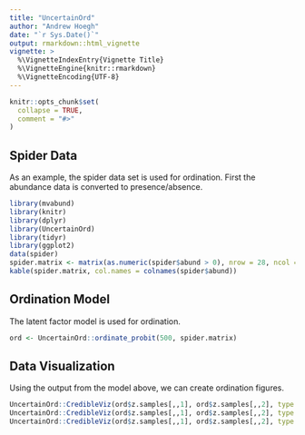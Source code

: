 ```yaml
---
title: "UncertainOrd"
author: "Andrew Hoegh"
date: "`r Sys.Date()`"
output: rmarkdown::html_vignette
vignette: >
  %\VignetteIndexEntry{Vignette Title}
  %\VignetteEngine{knitr::rmarkdown}
  %\VignetteEncoding{UTF-8}
---
```


```r
knitr::opts_chunk$set(
  collapse = TRUE,
  comment = "#>"
)
```

## Spider Data

As an example, the spider data set is used for ordination. First the abundance data is converted to presence/absence.

```r
library(mvabund)
library(knitr)
library(dplyr)
library(UncertainOrd)
library(tidyr)
library(ggplot2)
data(spider)
spider.matrix <- matrix(as.numeric(spider$abund > 0), nrow = 28, ncol = 12)
kable(spider.matrix, col.names = colnames(spider$abund))
```

## Ordination Model

The latent factor model is used for ordination.
```r
ord <- UncertainOrd::ordinate_probit(500, spider.matrix)
```


## Data Visualization

Using the output from the model above, we can create ordination figures.
```r
UncertainOrd::CredibleViz(ord$z.samples[,,1], ord$z.samples[,,2], type = 'points', items = NULL)
UncertainOrd::CredibleViz(ord$z.samples[,,1], ord$z.samples[,,2], type = 'scatter', items = c(1,10,16))
UncertainOrd::CredibleViz(ord$z.samples[,,1], ord$z.samples[,,2], type = 'circles', items = c(1,10,16))
```


